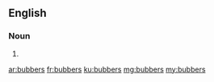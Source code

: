 ==English==

===Noun===
{{head|en|noun plural form}}

# {{plural of|bubber|lang=en}}

[[ar:bubbers]]
[[fr:bubbers]]
[[ku:bubbers]]
[[mg:bubbers]]
[[my:bubbers]]